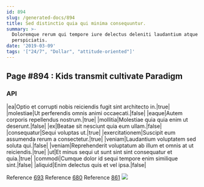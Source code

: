 ```yaml
---
id: 894
slug: /generated-docs/894
title: Sed distinctio quia qui minima consequuntur.
summary: >-
  Doloremque rerum qui tempore iure delectus deleniti laudantium atque
  perspiciatis.
date: '2019-03-09'
tags: '["24/7", "Dollar", "attitude-oriented"]'
---
```

## Page #894 : Kids transmit cultivate Paradigm

### API

|ea|Optio et corrupti nobis reiciendis fugit sint architecto in.|true|
|molestiae|Ut perferendis omnis animi occaecati.|false|
|eaque|Autem corporis repellendus nostrum.|true|
|mollitia|Molestiae quia quia enim ut deserunt.|false|
|ex|Beatae sit nesciunt quia eum ullam.|false|
|consequatur|Sequi voluptas ut.|true|
|exercitationem|Suscipit eum assumenda rerum a consectetur.|true|
|veniam|Laudantium voluptatem sed soluta qui.|false|
|veniam|Reprehenderit voluptatum ab illum et omnis at ut reiciendis.|true|
|ut|Et minus sequi ut sunt sint sint consequatur et quia.|true|
|commodi|Cumque dolor id sequi tempore enim similique sint.|false|
|aliquid|Enim delectus quis et vel ipsa.|false|

Reference [693](/generated-docs/693)
Reference [680](/generated-docs/680)
Reference [861](/generated-docs/861)
![](/assets/cats-3.jpg)


